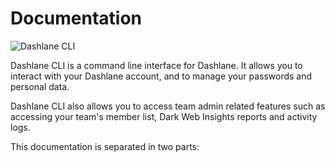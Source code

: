 
# Documentation

<Cards>
    <Card title="⚙️ Setup the CLI" href="/install" />
    <Card title="💬 Discuss with us" href="https://github.com/Dashlane/dashlane-cli/discussions" target="_blank" />
    <Card title="👩‍💻 Contribute on Github" href="https://github.com/Dashlane/dashlane-cli" target="_blank" />
</Cards>

![Dashlane CLI](../public/main.png)

Dashlane CLI is a command line interface for Dashlane. It allows you to interact with your Dashlane account, and to manage your passwords and personal data.

Dashlane CLI also allows you to access team admin related features such as accessing your team's member list, Dark Web Insights reports and activity logs.

This documentation is separated in two parts:

<Cards>
    <Card title="👤 Personal Commands" href="/personal" />
    <Card title="👔 Business Commands" href="/business" />
</Cards>
